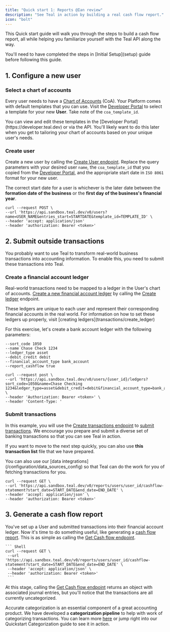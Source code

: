 ```yaml
---
title: "Quick start 1: Reports @Ian review"
description: "See Teal in action by building a real cash flow report."
icon: "bolt"
---
```


This Quick start guide will walk you through the steps to build a cash flow report, all while helping you familiarize
yourself with the Teal API along the way. 

<Note>
  You'll need to have completed the steps in [Initial Setup](setup) 
  guide before following this guide.
</Note>

## 1. Configure a new user
### Select a chart of accounts
Every user needs to have a [Chart of Accounts](configuration/chart_of_accounts_config) (CoA). Your Platform 
comes with default templates that you can use. Visit the [Developer Portal](https://developer.teal.dev) to select
a template for your new **User**. Take note of the `coa_template_id`.

<Tip>
You can view and edit these templates in the [Developer Portal](https://developer.teal.dev) 
or via the API. You'll likely want to do this later when you get to tailoring your chart
of accounts based on your unique user's needs. 
</Tip>

### Create user
Create a new user by calling the [Create User endpoint](/api-reference/users/create_user). Replace the query
parameters with your desired user `name`, the `coa_template_id` that you
copied from the [Developer Portal](https://developer.teal.dev), and the appropriate start date in `ISO 8061` format for your
new user.
    
<Note>The correct start date for a user is whichever is the later date between the **formation date of the business** or the **first day of the business's financial year**.</Note>

``` Shell
curl --request POST \
--url 'https://api.sandbox.teal.dev/v0/users?name=USER_NAME&entries_start=STARTDATE&template_id=TEMPLATE_ID' \
--header 'accept: application/json'
--header 'authorization: Bearer <token>'
```

## 2. Submit outside transactions

You probably want to use Teal to transform real-world business transactions into accounting information. To enable this,
you need to submit these transactions into Teal.

### Create a financial account ledger
Real-world transactions need to be mapped to a ledger in the User's chart of accounts. 
[Create a new financial account ledger](transactions/create_ledger) by calling the [Create ledger](api-reference/ledgers/create_ledger)
endpoint.

<Tip>
These ledgers are unique to each user and represent their corresponding financial accounts in the real world. For information
on how to set these ledgers up properly, visit [creating ledgers](transactions/create_ledger)
</Tip> 

For this exercise, let's create a bank account ledger with the following parameters:
  ```Shell
  --sort_code 1050
  --name Chase Check 1234
  --ledger_type asset
  --debit_credit debit
  --financial_account_type bank_account
  --report_cashflow true
  ```

  ```Shell
  curl --request post \
  --url 'https://api.sandbox.teal.dev/v0/users/{user_id}/ledgers?sort_code=1050&name=Chase Checking 1234&ledger_type=asset&debit_credit=debit&financial_account_type=bank_account&report_cashflow=true' \
  --header 'Authorization: Bearer <token>' \
  --header 'Content-Type: '
  ```

### Submit transactions
In this example, you will use the [Create transactions endpoint](api-reference/transactions/create_transactions) 
to [submit transactions](/transactions/submitting). We encourage you prepare and submit a diverse set of banking 
transactions so that you can see Teal in action. 
    
If you want to move to the next step quickly, you can also use **this transaction list** file that we have prepared.

<Tip>
You can also use our [data integrations](/configuration/data_sources_config) 
so that Teal can do the work for you of fetching transactions for you.
</Tip>

``` Shell
curl --request GET \
--url 'https://api.sandbox.teal.dev/v0/reports/users/user_id/cashflow-statement?start_date=START_DATE&end_date=END_DATE' \
--header 'accept: application/json' \
--header 'authorization: Bearer <token>'
```

## 3. Generate a cash flow report

You've set up a User and submitted transactions into their financial account ledger. Now it's time to do something useful, like generating a [cash flow report](/reports/cashflow). 
This is as simple as calling the [Get Cash flow endpoint](/api-reference/reports/get_cashflow_statement).

    ``` Shell
    curl --request GET \
     --url 'https://api.sandbox.teal.dev/v0/reports/users/user_id/cashflow-statement?start_date=START_DATE&end_date=END_DATE' \
     --header 'accept: application/json' \
     --header 'authorization: Bearer <token>'
     ```

At this stage, calling the [Get Cash flow endpoint](/api-reference/reports/get_cashflow_statement) returns 
an object with associated journal entries, but you'll notice that the transactions are all currently uncategorized. 

Accurate categorization is an essential component of a great accounting product. We have developed a **categorization pipeline** 
to help with work of categorizing transactions. You can learn more [here](/configuration/categorization_config)
or jump right into our Quickstart Categorization guide to see it in action.